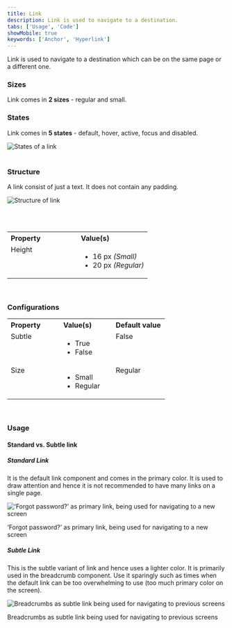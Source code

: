 ```yaml
---
title: Link
description: Link is used to navigate to a destination.
tabs: ['Usage', 'Code']
showMobile: true
keywords: ['Anchor', 'Hyperlink']
---
```


Link is used to navigate to a destination which can be on the same page or a different one.

<Preview name="navigation-link-all--all" />

### Sizes
Link comes in **2 sizes** - regular and small.
<Preview name="navigation-link-variants-size--size" />


### States
Link comes in **5 states** - default, hover, active, focus and disabled.

![States of a link](./images/links-states.png)
<br/>
<br/>


### Structure
A link consist of just a text. It does not contain any padding.

![Structure of link](./images/links-structure.png)

<br/>
<br/>

<table style="width: 100%">
 <tbody>
   <tr>
     <th style="width:50%; text-align: left;">Property</th>
     <th style="width:50%; text-align: left;">Value(s)</th>
   </tr>
   <tr style="vertical-align: top">
     <td>Height</td>
     <td>
         <ul>
            <li>16 px <em>(Small)</em></li>
            <li>20 px <em>(Regular)</em></li>
         </ul>
     </td>
   </tr>
 </tbody>
</table>
<br/>

### Configurations
<table style="width: 100%">
  <tbody>
    <tr>
      <th style="width:33%; text-align: left;">Property</th>
      <th style="width:33%; text-align: left;">Value(s)</th>
      <th style="width:33%; text-align: left;">Default value</th>
    </tr>
    <tr style="vertical-align: top">
      <td>Subtle</td>
      <td>
          <ul>
              <li>True</li>
              <li>False</li>
          </ul>
      </td>
      <td>False</td>
    </tr>
    <tr style="vertical-align: top">
      <td>Size</td>
      <td>
          <ul>
              <li>Small</li>
              <li>Regular</li>
          </ul>
      </td>
      <td>Regular</td>
    </tr>
  </tbody>
</table>
<br/>

### Usage
#### Standard vs. Subtle link
##### Standard Link
It is the default link component and comes in the primary color. It is used to draw attention and hence it is not recommended to have many links on a single page.

![‘Forgot password?’ as primary link, being used for navigating to a new screen](./images/links-2.png)
<Caption> ‘Forgot password?’ as primary link, being used for navigating to a new screen </Caption>
<br/>

##### Subtle Link
This is the subtle variant of link and hence uses a lighter color. It is primarily used in the breadcrumb component. Use it sparingly such as times when the default link can be too overwhelming to use (too much primary color on the screen).

![Breadcrumbs as subtle link being used for navigating to previous screens](./images/links-3.png)
<Caption> Breadcrumbs as subtle link being used for navigating to previous screens </Caption>

<br/>